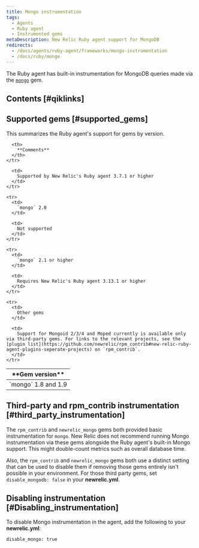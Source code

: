 ```yaml
---
title: Mongo instrumentation
tags:
  - Agents
  - Ruby agent
  - Instrumented gems
metaDescription: New Relic Ruby agent support for MongoDB
redirects:
  - /docs/agents/ruby-agent/frameworks/mongo-instrumentation
  - /docs/ruby/mongo
---
```


The Ruby agent has built-in instrumentation for MongoDB queries made via the [`mongo`](https://rubygems.org/gems/mongo "Link opens in a new window") gem.

## Contents [#qiklinks]

## Supported gems [#supported_gems]

This summarizes the Ruby agent's support for gems by version.

<table>
  <thead>
    <tr>
      <th style={{ width: "200px" }}>
        **Gem version**
      </th>

      <th>
        **Comments**
      </th>
    </tr>
  </thead>

  <tbody>
    <tr>
      <td>
        `mongo` 1.8 and 1.9
      </td>

      <td>
        Supported by New Relic's Ruby agent 3.7.1 or higher
      </td>
    </tr>

    <tr>
      <td>
        `mongo` 2.0
      </td>

      <td>
        Not supported
      </td>
    </tr>

    <tr>
      <td>
        `mongo` 2.1 or higher
      </td>

      <td>
        Requires New Relic's Ruby agent 3.13.1 or higher
      </td>
    </tr>

    <tr>
      <td>
        Other gems
      </td>

      <td>
        Support for Mongoid 2/3/4 and Moped currently is available only via third-party gems. For links to the relevant projects, see the [plugin list](https://github.com/newrelic/rpm_contrib#new-relic-ruby-agent-plugins-seperate-projects) on `rpm_contrib`.
      </td>
    </tr>
  </tbody>
</table>

## Third-party and rpm_contrib instrumentation [#third_party_instrumentation]

The `rpm_contrib` and `newrelic_mongo` gems both provided basic instrumentation for `mongo`. New Relic does not recommend running Mongo instrumentation via these gems alongside the Ruby agent's built-in Mongo support. This might double-count metrics such as overall database time.

Also, the `rpm_contrib` and `newrelic_mongo` gems both use a distinct setting that can be used to disable them if removing those gems entirely isn't possible in your environment. For those third party gems, set `disable_mongodb: false` in your **newrelic.yml**.

## Disabling instrumentation [#Disabling_instrumentation]

To disable Mongo instrumentation in the agent, add the following to your **newrelic.yml**:

```
disable_mongo: true
```
